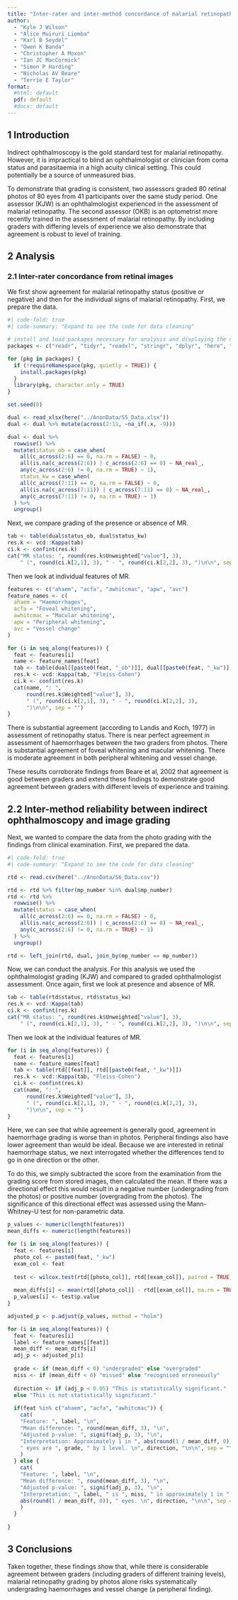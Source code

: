 ```yaml
---
title: "Inter-rater and inter-method concordance of malarial retinopathy grading"
author: 
  - "Kyle J Wilson"
  - "Alice Muiruri Liomba"
  - "Karl B Seydel"
  - "Owen K Banda"
  - "Christopher A Moxon"
  - "Ian JC MacCormick"
  - "Simon P Harding"
  - "Nicholas AV Beare"
  - "Terrie E Taylor"
format:
  #html: default
  pdf: default
  #docx: default
---
```


## 1 Introduction 

Indirect ophthalmoscopy is the gold standard test for malarial retinopathy. However, it is impractical to blind an ophthalmologist or clinician from coma status and parasitaemia in a high acuity clinical setting. This could potentially be a source of unmeasured bias.

To demonstrate that grading is consistent, two assessors graded 80 retinal photos of 80 eyes from 41 participants over the same study period. One assessor (KJW) is an ophthalmologist experienced in the assessment of malarial retinopathy. The second assessor (OKB) is an optometrist more recently trained in the assessment of malarial retinopathy. By including graders with differing levels of experience we also demonstrate that agreement is robust to level of training. 

## 2 Analysis
### 2.1 Inter-rater concordance from retinal images

We first show agreement for malarial retinopathy status (positive or negative) and then for the individual signs of malarial retinopathy. First, we prepare the data.

```r
#| code-fold: true
#| code-summary: "Expand to see the code for data cleaning"

# install and load packages necessary for analysis and displaying the data
packages <- c("readr", "tidyr", "readxl", "stringr", "dplyr", "here", "vcd")

for (pkg in packages) {
  if (!requireNamespace(pkg, quietly = TRUE)) {
    install.packages(pkg)
  }
  library(pkg, character.only = TRUE)
}

set.seed(0)

dual <- read_xlsx(here("../AnonData/S5_Data.xlsx"))
dual <- dual %>% mutate(across(2:11, ~na_if(.x, -9)))

dual <- dual %>%
  rowwise() %>%
  mutate(status_ob = case_when(
    all(c_across(2:6) == 0, na.rm = FALSE) ~ 0,
    all(is.na(c_across(2:6)) | c_across(2:6) == 0) ~ NA_real_,
    any(c_across(2:6) != 0, na.rm = TRUE) ~ 1),
    status_kw = case_when(
    all(c_across(7:11) == 0, na.rm = FALSE) ~ 0,
    all(is.na(c_across(7:11)) | c_across(7:11) == 0) ~ NA_real_,
    any(c_across(7:11) != 0, na.rm = TRUE) ~ 1)
  ) %>%
  ungroup()
```

Next, we compare grading of the presence or absence of MR.

```r
tab <- table(dual$status_ob, dual$status_kw)
res.k <- vcd::Kappa(tab)
ci.k <- confint(res.k)
cat("MR status: ", round(res.k$Unweighted["value"], 3), 
    " (", round(ci.k[2,1], 3), " - ", round(ci.k[2,2], 3), ")\n\n", sep = "")
```

Then we look at individual features of MR.

```r
features <- c("ahaem", "acfa", "awhitcmac", "apw", "avc")
feature_names <- c(
  ahaem = "Haemorrhages",
  acfa = "Foveal whitening",
  awhitcmac = "Macular whitening",
  apw = "Peripheral whitening",
  avc = "Vessel change"
)

for (i in seq_along(features)) {
  feat <- features[i]
  name <- feature_names[feat]
  tab <- table(dual[[paste0(feat, "_ob")]], dual[[paste0(feat, "_kw")]])
  res.k <- vcd::Kappa(tab, "Fleiss-Cohen")
  ci.k <- confint(res.k)
  cat(name, ": ", 
      round(res.k$Weighted["value"], 3), 
      " (", round(ci.k[2,1], 3), " - ", round(ci.k[2,2], 3), 
      ")\n\n", sep = "")
}
```

There is substantial agreement (according to Landis and Koch, 1977) in assessment of retinopathy status. There is near perfect agreement in assessment of haemorrhages between the two graders from photos. There is substantial agreement of foveal whitening and macular whitening. There is moderate agreement in both peripheral whitening and vessel change.

These results corroborate findings from Beare et al, 2002 that agreement is good between graders and extend these findings to demonstrate good agreement between graders with different levels of experience and training. 

## 2.2 Inter-method reliability between indirect ophthalmoscopy and image grading

Next, we wanted to compare the data from the photo grading with the findings from clinical examination. First, we prepared the data.

```r
#| code-fold: true
#| code-summary: "Expand to see the code for data cleaning"

rtd <- read.csv(here("../AnonData/S6_Data.csv"))

rtd <- rtd %>% filter(mp_number %in% dual$mp_number)
rtd <- rtd %>%
  rowwise() %>%
  mutate(status = case_when(
    all(c_across(2:6) == 0, na.rm = FALSE) ~ 0,
    all(is.na(c_across(2:6)) | c_across(2:6) == 0) ~ NA_real_,
    any(c_across(2:6) != 0, na.rm = TRUE) ~ 1)
  ) %>%
  ungroup()

rtd <- left_join(rtd, dual, join_by(mp_number == mp_number))
```

Now, we can conduct the analysis. For this analysis we used the ophthalmologist grading (KJW) and compared to graded ophthalmologist assessment. Once again, first we look at presence and absence of MR.

```r
tab <- table(rtd$status, rtd$status_kw)
res.k <- vcd::Kappa(tab)
ci.k <- confint(res.k)
cat("MR status: ", round(res.k$Unweighted["value"], 3), 
    " (", round(ci.k[2,1], 3), " - ", round(ci.k[2,2], 3), ")\n\n", sep = "")
```

Then we look at the individual features of MR. 

```r
for (i in seq_along(features)) {
  feat <- features[i]
  name <- feature_names[feat]
  tab <- table(rtd[[feat]], rtd[[paste0(feat, "_kw")]])
  res.k <- vcd::Kappa(tab, "Fleiss-Cohen")
  ci.k <- confint(res.k)
  cat(name, ": ", 
      round(res.k$Weighted["value"], 3), 
      " (", round(ci.k[2,1], 3), " - ", round(ci.k[2,2], 3), 
      ")\n\n", sep = "")
}
```

Here, we can see that while agreement is generally good, agreement in haemorrhage grading is worse than in photos. Peripheral findings also have lower agreement than would be ideal. Because we are interested in retinal haemorrhage status, we next interrogated whether the differences tend to go in one direction or the other.

To do this, we simply subtracted the score from the examination from the grading score from stored images, then calculated the mean. If there was a directional effect this would result in a negative number (undergrading from the photos) or positive number (overgrading from the photos). The significance of this directional effect was assessed using the Mann-Whitney-U test for non-parametric data.

```r
p_values <- numeric(length(features))
mean_diffs <- numeric(length(features))

for (i in seq_along(features)) {
  feat <- features[i]
  photo_col <- paste0(feat, "_kw")
  exam_col <- feat
  
  test <- wilcox.test(rtd[[photo_col]], rtd[[exam_col]], paired = TRUE)
  
  mean_diffs[i] <- mean(rtd[[photo_col]] - rtd[[exam_col]], na.rm = TRUE)
  p_values[i] <- test$p.value
}

adjusted_p <- p.adjust(p_values, method = "holm")

for (i in seq_along(features)) {
  feat <- features[i]
  label <- feature_names[[feat]]
  mean_diff <- mean_diffs[i]
  adj_p <- adjusted_p[i]
  
  grade <- if (mean_diff < 0) "undergraded" else "overgraded"
  miss <- if (mean_diff < 0) "missed" else "recognised erroneously"
  
  direction <- if (adj_p < 0.05) "This is statistically significant." 
  else "This is not statistically significant."
  
  if(feat %in% c("ahaem", "acfa", "awhitcmac")) {
    cat(
    "Feature: ", label, "\n",
    "Mean difference: ", round(mean_diff, 3), "\n",
    "Adjusted p-value: ", signif(adj_p, 3), "\n",
    "Interpretation: Approximately 1 in ", abs(round(1 / mean_diff, 0)), 
    " eyes are ", grade, " by 1 level. \n", direction, "\n\n", sep = ""
    )
  } else {
    cat(
    "Feature: ", label, "\n",
    "Mean difference: ", round(mean_diff, 3), "\n",
    "Adjusted p-value: ", signif(adj_p, 3), "\n",
    "Interpretation: ", label, " is ", miss, " in approximately 1 in ", 
    abs(round(1 / mean_diff, 0)), " eyes. \n", direction, "\n\n", sep = ""
    )
  }
  
}
```

## 3 Conclusions

Taken together, these findings show that, while there is considerable agreement between graders (including graders of different training levels), malarial retinopathy grading by photos alone risks systematically undergrading haemorrhages and vessel change (a peripheral finding).